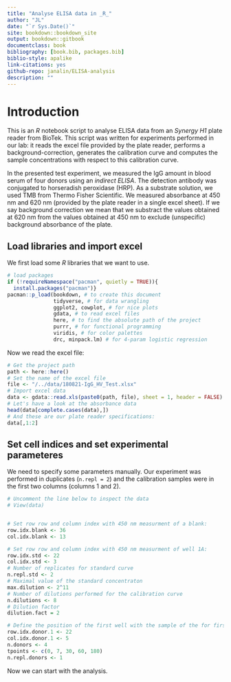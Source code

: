 ```yaml
---
title: "Analyse ELISA data in _R_"
author: "JL"
date: "`r Sys.Date()`"
site: bookdown::bookdown_site
output: bookdown::gitbook
documentclass: book
bibliography: [book.bib, packages.bib]
biblio-style: apalike
link-citations: yes
github-repo: janalin/ELISA-analysis
description: ""
---
```


# Introduction {#intro}
This is an _R_ notebook script to analyse ELISA data from an _Synergy H1_ plate reader from BioTek. This script was written for experiments performed in our lab: it reads the excel file provided by the plate reader, performs a background-correction, generates the calibration curve and computes the sample concentrations with respect to this calibration curve.

In the presented test experiment, we measured the IgG amount in blood serum of four donors using an _indirect ELISA_. The detection antibody was conjugated to horseradish peroxidase (HRP). As a substrate solution, we used TMB from Thermo Fisher Scientific. We measured absorbance at 450 nm and 620 nm (provided by the plate reader in a single excel sheet). If we say background correction we mean that we substract the values obtained at 620 nm from the values obtained at 450 nm to exclude (unspecific) background absorbance of the plate.  

## Load libraries and import excel
We first load some _R_ libraries that we want to use.
```r
# load packages
if (!requireNamespace("pacman", quietly = TRUE)){
  install.packages("pacman")}
pacman::p_load(bookdown, # to create this document
               tidyverse, # for data wrangling
               ggplot2, cowplot, # for nice plots
               gdata, # to read excel files
               here, # to find the absolute path of the project
               purrr, # for functional programming
               viridis, # for color palettes
               drc, minpack.lm) # for 4-param logistic regression
```

Now we read the excel file:
```r
# Get the project path
path <- here::here()
# Set the name of the excel file
file <- "/../data/180821-IgG_HV_Test.xlsx"
# Import excel data
data <- gdata::read.xls(paste0(path, file), sheet = 1, header = FALSE) %>% as.tibble
# Let's have a look at the absorbance data
head(data[complete.cases(data),])
# And these are our plate reader specifications:
data[,1:2]
```

## Set cell indices and set experimental parameteres
We need to specify some parameters manually. Our experiment was performed in duplicates (`n.repl = 2`) and the calibration samples were in the first two columns (columns 1 and 2).
```r
# Uncomment the line below to inspect the data
# View(data)


# Set row row and column index with 450 nm measurment of a blank:
row.idx.blank <- 36
col.idx.blank <- 13

# Set row row and column index with 450 nm measurment of well 1A:
row.idx.std <- 22
col.idx.std <- 3
# Number of replicates for standard curve
n.repl.std <- 2
# Maximal value of the standard concentraton
max.dilution <- 2^11
# Number of dilutions performed for the calibration curve
n.dilutions <- 8
# Dilution factor
dilution.fact = 2

# Define the position of the first well with the sample of the for first donor:
row.idx.donor.1 <- 22
col.idx.donor.1 <- 5
n.donors <- 4
tpoints <- c(0, 7, 30, 60, 180)
n.repl.donors <- 1
```

Now we can start with the analysis. 